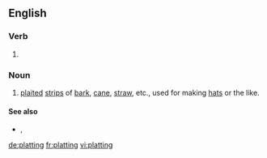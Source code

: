 ==English==

===Verb===
{{head|en|present participle}}

# {{present participle of|plat|lang=en|nocat=1}}

===Noun===
{{en-noun}}

# {{label|en|archaic}} [[plait]]ed [[strip]]s of [[bark]], [[cane]], [[straw]], etc., used for making [[hat]]s or the like.

====See also====
* {{l|en|plaiting}}, {{l|en|plaitings}}

{{Webster 1913}}

[[de:platting]]
[[fr:platting]]
[[vi:platting]]